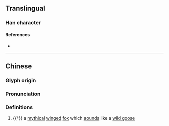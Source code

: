 {{character info}}
==Translingual==

===Han character===
{{Han char|rn=94|rad=犬|as=12|sn=15|four=48240|canj=KHFBK|ids=⿰犭敝}}

====References====
* {{Han ref|kx=0718.100|dkj=20673|dj=1129.250|hdz=21368.060|uh=7359|ud=29529|bh=E67E|bd=59006}}

----
==Chinese==
{{zh-forms}}

===Glyph origin===
{{Han etym}}

===Pronunciation===
{{zh-pron
|m=bì
|mc=y
|oc=y
|cat=n
}}

===Definitions===
{{zh-hanzi}}

# {{†}} a [[mythical]] [[wing]]ed [[fox]] which [[sound]]s like a [[wild goose]]